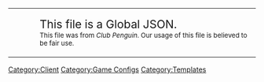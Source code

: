 <center>
{| width="50%" align="center" style="background: #a5a5a5; border: #565656 3px solid; {{roundy|20px}}"
|- align="center"
| width="40px" height="20px" align="center" style="background: clear; border: clear 3px solid; {{roundy|150px}}" | 
|<big><big>This file is a Global JSON.</big></big><br><small>This file was from ''Club Penguin''. Our usage of this file is believed to be fair use.</small>
|}</center>
<includeonly>[[Category:Client]] [[Category:Game Configs]]</includeonly>
<noinclude>[[Category:Templates]]</noinclude>

